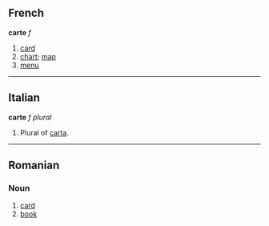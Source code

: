 ==French==
'''carte''' ''f''
#[[card]]
#[[chart]]; [[map]]
#[[menu]]

----
==Italian==
'''carte''' ''f plural''
#Plural of [[carta]].

----
==Romanian==
===Noun===
#[[card]]
#[[book]]